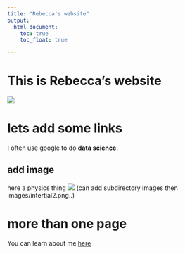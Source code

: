 ```yaml
---
title: "Rebecca's website"
output: 
  html_document:
    toc: true
    toc_float: true

---
```


# This is Rebecca's website

![](https://media.giphy.com/media/drXGoW1iudhKw/giphy.gif)

# lets add some links

I often use [google](https://www.google.com) to do **data science**. 

## add image

here a physics thing 
![](inertial2.png) (can add subdirectory images then images/intertial2.png..)

# more than one page 
 You can learn about me [here](aboutme.html)
 
 
